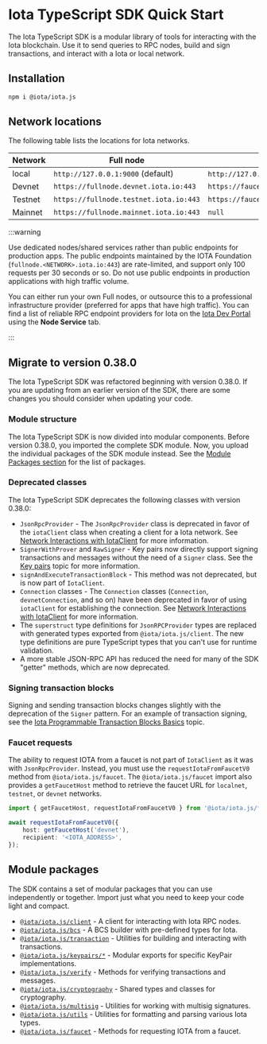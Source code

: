 # Iota TypeScript SDK Quick Start

The Iota TypeScript SDK is a modular library of tools for interacting with the Iota blockchain. Use it
to send queries to RPC nodes, build and sign transactions, and interact with a Iota or local network.

## Installation

```sh npm2yarn
npm i @iota/iota.js
```

## Network locations

The following table lists the locations for Iota networks.

| Network | Full node                             | faucet                                |
| ------- | ------------------------------------- | ------------------------------------- |
| local   | `http://127.0.0.1:9000` (default)     | `http://127.0.0.1:9123/gas` (default) |
| Devnet  | `https://fullnode.devnet.iota.io:443`  | `https://faucet.devnet.iota.io/gas`    |
| Testnet | `https://fullnode.testnet.iota.io:443` | `https://faucet.testnet.iota.io/gas`   |
| Mainnet | `https://fullnode.mainnet.iota.io:443` | `null`                                |

:::warning

Use dedicated nodes/shared services rather than public endpoints for production apps. The public
endpoints maintained by the IOTA Foundation (`fullnode.<NETWORK>.iota.io:443`) are rate-limited, and support
only 100 requests per 30 seconds or so. Do not use public endpoints in production applications with
high traffic volume.

You can either run your own Full nodes, or outsource this to a professional infrastructure provider
(preferred for apps that have high traffic). You can find a list of reliable RPC endpoint providers
for Iota on the [Iota Dev Portal](https://iota.io/developers#dev-tools) using the **Node Service** tab.

:::

## Migrate to version 0.38.0

The Iota TypeScript SDK was refactored beginning with version 0.38.0. If you are updating from an
earlier version of the SDK, there are some changes you should consider when updating your code.

### Module structure

The Iota TypeScript SDK is now divided into modular components. Before version 0.38.0, you imported
the complete SDK module. Now, you upload the individual packages of the SDK module instead. See the
[Module Packages section](#module-packages) for the list of packages.

### Deprecated classes

The Iota TypeScript SDK deprecates the following classes with version 0.38.0:

-   `JsonRpcProvider` - The `JsonRpcProvider` class is deprecated in favor of the `iotaClient` class
    when creating a client for a Iota network. See
    [Network Interactions with IotaClient](./iota-client.mdx) for more information.
-   `SignerWithProver` and `RawSigner` - Key pairs now directly support signing transactions and
    messages without the need of a `Signer` class. See the
    [Key pairs](./cryptography/keypairs.mdx) topic for more information.
-   `signAndExecuteTransactionBlock` - This method was not deprecated, but is now part of
    `IotaClient`.
-   `Connection` classes - The `Connection` classes (`Connection`, `devnetConnection`, and so on)
    have been deprecated in favor of using `iotaClient` for establishing the connection. See
    [Network Interactions with IotaClient](./iota-client.mdx) for more information.
-   The `superstruct` type definitions for `JsonRPCProvider` types are replaced with generated types
    exported from `@iota/iota.js/client`. The new type definitions are pure TypeScript types that
    you can't use for runtime validation.
-   A more stable JSON-RPC API has reduced the need for many of the SDK "getter" methods, which are
    now deprecated.

### Signing transaction blocks

Signing and sending transaction blocks changes slightly with the deprecation of the `Signer`
pattern. For an example of transaction signing, see the
[Iota Programmable Transaction Blocks Basics](./transaction-building/basics.mdx) topic.

### Faucet requests

The ability to request IOTA from a faucet is not part of `IotaClient` as it was with
`JsonRpcProvider`. Instead, you must use the `requestIotaFromFaucetV0` method from
`@iota/iota.js/faucet`. The `@iota/iota.js/faucet` import also provides a `getFaucetHost` method
to retrieve the faucet URL for `localnet`, `testnet`, or `devnet` networks.

```ts
import { getFaucetHost, requestIotaFromFaucetV0 } from '@iota/iota.js/faucet';

await requestIotaFromFaucetV0({
    host: getFaucetHost('devnet'),
    recipient: '<IOTA_ADDRESS>',
});
```

## Module packages

The SDK contains a set of modular packages that you can use independently or together. Import just
what you need to keep your code light and compact.

-   [`@iota/iota.js/client`](./iota-client.mdx) - A client for interacting with Iota RPC nodes.
-   [`@iota/iota.js/bcs`](bcs.mdx) - A BCS builder with pre-defined types for Iota.
-   [`@iota/iota.js/transaction`](./transaction-building/basics.mdx) - Utilities for building
    and interacting with transactions.
-   [`@iota/iota.js/keypairs/*`](./cryptography/keypairs.mdx) - Modular exports for specific
    KeyPair implementations.
-   [`@iota/iota.js/verify`](./cryptography/keypairs.mdx#verifying-signatures-without-a-key-pair) -
    Methods for verifying transactions and messages.
-   [`@iota/iota.js/cryptography`](./cryptography/keypairs.mdx) - Shared types and classes
    for cryptography.
-   [`@iota/iota.js/multisig`](./cryptography/multisig.mdx) - Utilities for working with
    multisig signatures.
-   [`@iota/iota.js/utils`](./utils.mdx) - Utilities for formatting and parsing various Iota
    types.
-   [`@iota/iota.js/faucet`](./faucet.mdx) - Methods for requesting IOTA from a faucet.